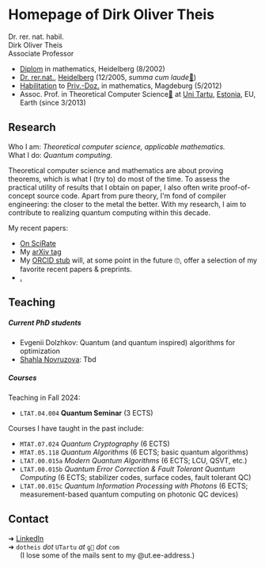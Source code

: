 # Homepage of Dirk Oliver Theis

[Dr. rer. nat. habil.]{.small}\
Dirk Oliver Theis\
Associate Professor

- [Diplom](https://en.wikipedia.org/wiki/Diplom#Germany) in mathematics, Heidelberg (8/2002)
- [Dr. rer.nat.](https://en.wikipedia.org/wiki/Dr._rer._nat.), [Heidelberg](https://www.uni-heidelberg.de/en)
  (12/2005, *summa cum laude*[🔗](https://en.wikipedia.org/wiki/Latin_honors#Germany))
- [Habilitation](https://en.wikipedia.org/wiki/Habilitation#Germany) to
  [Priv.-Doz.](https://en.wikipedia.org/wiki/Privatdozent) in mathematics, Magdeburg (5/2012)
- Assoc. Prof. in Theoretical Computer Science[🔗](https://en.wikipedia.org/wiki/Theoretical_computer_science) at
  [Uni Tartu](https://en.wikipedia.org/wiki/University_of_Tartu)[,
  [Estonia](https://en.wikipedia.org/wiki/Estonia)[, EU, Earth]{.small}]{.small} (since 3/2013)

## Research

Who I am: *Theoretical computer science, applicable mathematics.*\
What I do: *Quantum computing.*

[Theoretical computer science and mathematics are about proving theorems, which is what I (try to) do most of the
time. To assess the practical utility of results that I obtain on paper, I also often write proof-of-concept source
code. Apart from pure theory, I\'m fond of compiler engineering: the closer to the metal the better. With my
research, I aim to contribute to realizing quantum computing within this decade.]{.small}

My recent papers:

- [On SciRate](https://scirate.com/DOT)
- My [arXiv tag](http://arxiv.org/a/theis_d_1)
- My [ORCID stub](https://orcid.org/0000-0002-9362-0748) [will, at some point in the future 🙄, offer a selection
  of my favorite recent papers & preprints.]{.small}
- [.](https://patents.google.com/?inventor=Dirk+Oliver+THEIS)

## Teaching
##### Current PhD students

- Evgenii Dolzhkov: Quantum (and quantum inspired) algorithms for optimization
- [Shahla Novruzova](./shahla.qmd): Tbd

##### Courses

Teaching in Fall 2024:

- `LTAT.04.004` **Quantum Seminar** (3 ECTS)

Courses I have taught in the past include:

- `MTAT.07.024` *Quantum Cryptography* [(6 ECTS)]{.small}
- `MTAT.05.118` *Quantum Algorithms* [(6 ECTS; basic quantum algorithms)]{.small}
- `LTAT.00.015a` *Modern Quantum Algorithms* [(6 ECTS; LCU, QSVT, etc.)]{.small}
- `LTAT.00.015b` *Quantum Error Correction & Fault Tolerant Quantum Computing* [(6 ECTS; stabilizer codes, surface
  codes, fault tolerant QC)]{.small}
- `LTAT.00.015c` *Quantum Information Processing with Photons* [(6 ECTS; measurement-based quantum computing on
  photonic QC devices)]{.small}

## Contact

➜ [LinkedIn](https://www.linkedin.com/in/dirk-oliver-theis-178b8488/)\
➜ `dotheis` [[*dot*]{.small}]{.small} `UTartu` [*at* `ƍ📧` *dot* `com`]{.small}\
      [(I lose some of the mails sent to my @ut.ee-address.)]{.small}


